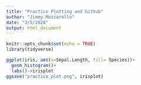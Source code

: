 ```yaml
---
title: "Practice Plotting and Github"
author: "Jimmy Moscarello"
date: "3/5/2020"
output: html_document
---
```


```r
knitr::opts_chunk$set(echo = TRUE)
library(tidyverse)
```


```r
ggplot(iris, aes(x=Sepal.Length, fill= Species))+
  geom_histogram()+
  labs()->irisplot
ggsave("practice_plot.png", irisplot)

```

